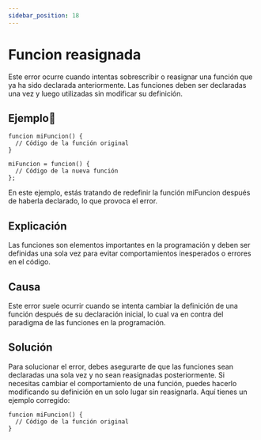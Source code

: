 ```yaml
---
sidebar_position: 18
---
```


# Funcion reasignada
Este error ocurre cuando intentas sobrescribir o reasignar una función que ya ha sido declarada anteriormente.
Las funciones deben ser declaradas una vez y luego utilizadas sin modificar su definición.

## Ejemplo📝

```dummy
funcion miFuncion() {
  // Código de la función original
}

miFuncion = funcion() {
  // Código de la nueva función
};
```
En este ejemplo, estás tratando de redefinir la función miFuncion después de haberla declarado, lo que provoca el error.

## Explicación
Las funciones son elementos importantes en la programación y deben ser definidas una sola vez para evitar comportamientos inesperados o errores en el código.

## Causa
Este error suele ocurrir cuando se intenta cambiar la definición de una función después de su declaración inicial,
lo cual va en contra del paradigma de las funciones en la programación.

## Solución
Para solucionar el error, debes asegurarte de que las funciones sean declaradas una sola vez y no sean reasignadas posteriormente.
Si necesitas cambiar el comportamiento de una función, puedes hacerlo modificando su definición en un solo lugar sin reasignarla.
Aquí tienes un ejemplo corregido:

```dummy
funcion miFuncion() {
  // Código de la función original
}
```